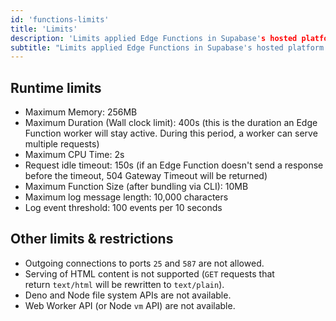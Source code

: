 ```yaml
---
id: 'functions-limits'
title: 'Limits'
description: 'Limits applied Edge Functions in Supabase's hosted platform.'
subtitle: "Limits applied Edge Functions in Supabase's hosted platform."
---
```


## Runtime limits

- Maximum Memory: 256MB
- Maximum Duration (Wall clock limit): 400s (this is the duration an Edge Function worker will stay active. During this period, a worker can serve multiple requests)
- Maximum CPU Time: 2s
- Request idle timeout: 150s (if an Edge Function doesn't send a response before the timeout, 504 Gateway Timeout will be returned)
- Maximum Function Size (after bundling via CLI): 10MB
- Maximum log message length: 10,000 characters
- Log event threshold: 100 events per 10 seconds

## Other limits & restrictions

- Outgoing connections to ports `25` and `587` are not allowed.
- Serving of HTML content is not supported (`GET` requests that return `text/html` will be rewritten to `text/plain`).
- Deno and Node file system APIs are not available.
- Web Worker API (or Node `vm` API) are not available.
